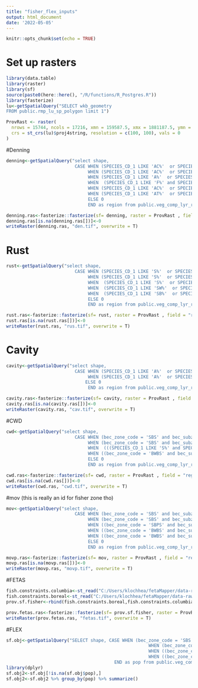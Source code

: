 ```yaml
---
title: "fisher_flex_inputs"
output: html_document
date: '2022-05-05'
---
```


```r
knitr::opts_chunk$set(echo = TRUE)
```

# Set up rasters
```r
library(data.table)
library(raster)
library(sf)
source(paste0(here::here(), "/R/functions/R_Postgres.R"))
library(fasterize)
lu<-getSpatialQuery("SELECT wkb_geometry 
FROM public.rmp_lu_sp_polygon limit 1")

ProvRast <- raster(
  nrows = 15744, ncols = 17216, xmn = 159587.5, xmx = 1881187.5, ymn = 173787.5, ymx = 1748187.5, 
  crs = st_crs(lu)$proj4string, resolution = c(100, 100), vals = 0
)

```

#Denning
```r
denning<-getSpatialQuery("select shape, 
                          CASE WHEN (SPECIES_CD_1 LIKE 'AC%'  or SPECIES_CD_2 LIKE 'AC%' or  SPECIES_CD_3 LIKE 'AC%' or (SPECIES_CD_1 LIKE 'S%' and SPECIES_CD_2 IS NULL)) and (bec_zone_code = 'SBS' and bec_subzone in('wk','mk','mm','mw')) THEN 1
                               WHEN (SPECIES_CD_1 LIKE 'AC%'  or SPECIES_CD_2 LIKE 'AC%' or  SPECIES_CD_3 LIKE 'AC%' or (SPECIES_CD_1 LIKE 'S%' and SPECIES_CD_2 IS NULL)) and (bec_zone_code = 'SBS' and bec_subzone in ('dw','dh','dk')) THEN 2
                               WHEN (SPECIES_CD_1 LIKE 'A%'  or SPECIES_CD_2 LIKE 'A%') and ((bec_zone_code = 'SBPS' and bec_subzone in('xc','mc','dc','mk')) or (bec_zone_code = 'IDF' and bec_subzone in('dk','dc','mw','dw','ww')) or (bec_zone_code = 'MS' and bec_subzone in('xc','xk','dv','dm', 'dk', 'dc'))) THEN 3
                               WHEN  (SPECIES_CD_1 LIKE 'F%' and SPECIES_CD_2  IS NULL) and ((bec_zone_code = 'SBPS' and bec_subzone in('xc','mc','dc','mk')) or (bec_zone_code = 'IDF' and bec_subzone in('dk','dc','mw','dw','ww')) or (bec_zone_code = 'MS' and bec_subzone in('xc','xk','dv','dm', 'dk', 'dc'))) THEN 4
                               WHEN (SPECIES_CD_1 LIKE 'AC%'  or SPECIES_CD_2 LIKE 'AC%' or  SPECIES_CD_3 LIKE 'AC%') and ((bec_zone_code = 'BWBS' and bec_subzone in ('dk', 'mw', 'mk', 'wk')) or (bec_zone_code ='SBS' and bec_subzone = 'wk' and bec_variant ='2')) THEN 5
                               WHEN (SPECIES_CD_1 LIKE 'AT%'  or SPECIES_CD_2 LIKE 'AT%' or  SPECIES_CD_3 LIKE 'AT%')  and ((bec_zone_code = 'BWBS' and bec_subzone in ('dk', 'mw', 'mk', 'wk')) or (bec_zone_code ='SBS' and bec_subzone = 'wk' and bec_variant ='2')) THEN 6
                               ELSE 0
                               END as region from public.veg_comp_lyr_r1_poly2020 where bec_zone_code in ('SBS', 'IDF', 'MS', 'SBPS', 'BWBS')")

denning.ras<-fasterize::fasterize(sf= denning, raster = ProvRast , field = "region")
denning.ras[is.na(denning.ras[])]<-0
writeRaster(denning.ras, "den.tif", overwrite = T)
```
# Rust
```r
rust<-getSpatialQuery("select shape, 
                          CASE WHEN (SPECIES_CD_1 LIKE 'S%'  or SPECIES_CD_2 LIKE 'S%' or SPECIES_CD_3 LIKE 'S%') and (bec_zone_code = 'SBS' and bec_subzone in('wk','mk','mm','mw')) THEN 1
                               WHEN (SPECIES_CD_1 LIKE 'S%'  or SPECIES_CD_2 LIKE 'S%' or  SPECIES_CD_3 LIKE 'S%')  and (bec_zone_code = 'SBS' and bec_subzone in ('dw','dh','dk')) THEN 2
                               WHEN  (SPECIES_CD_1 LIKE 'S%'  or SPECIES_CD_2 LIKE 'S%' or  SPECIES_CD_3 LIKE 'S%') and ((bec_zone_code = 'SBPS' and bec_subzone in('xc','mc','dc','mk')) or (bec_zone_code = 'IDF' and bec_subzone in('dk','dc','mw','dw','ww')) or (bec_zone_code = 'MS' and bec_subzone in('xc','xk','dv','dm', 'dk', 'dc'))) THEN 3
                               WHEN  (SPECIES_CD_1 LIKE 'SW%'  or SPECIES_CD_2 LIKE 'SW%' or  SPECIES_CD_3 LIKE 'SW%') and ((bec_zone_code = 'BWBS' and bec_subzone in ('dk', 'mw', 'mk', 'wk')) or (bec_zone_code ='SBS' and bec_subzone = 'wk' and bec_variant ='2')) THEN 5
                               WHEN  (SPECIES_CD_1 LIKE 'SB%'  or SPECIES_CD_2 LIKE 'SB%' or  SPECIES_CD_3 LIKE 'SB%')  and ((bec_zone_code = 'BWBS' and bec_subzone in ('dk', 'mw', 'mk', 'wk')) or (bec_zone_code ='SBS' and bec_subzone = 'wk' and bec_variant ='2')) THEN 6
                               ELSE 0
                               END as region from public.veg_comp_lyr_r1_poly2020 where bec_zone_code in ('SBS', 'IDF', 'MS', 'SBPS', 'BWBS')")

rust.ras<-fasterize::fasterize(sf= rust, raster = ProvRast , field = "region")
rust.ras[is.na(rust.ras[])]<-0
writeRaster(rust.ras, "rus.tif", overwrite = T)
```
# Cavity
```r
cavity<-getSpatialQuery("select shape, 
                          CASE WHEN (SPECIES_CD_1 LIKE 'A%'  or SPECIES_CD_2 LIKE 'A%' or  SPECIES_CD_3 LIKE 'A%') and (bec_zone_code = 'SBS' and bec_subzone in('wk','mk','mm','mw')) THEN 1
                               WHEN (SPECIES_CD_1 LIKE 'A%'  or SPECIES_CD_2 LIKE 'A%' or  SPECIES_CD_3 LIKE 'A%')  and (bec_zone_code = 'SBS' and bec_subzone in ('dw','dh','dk')) THEN 2
                              ELSE 0
                               END as region from public.veg_comp_lyr_r1_poly2020 where bec_zone_code in ('SBS')")

cavity.ras<-fasterize::fasterize(sf= cavity, raster = ProvRast , field = "region")
cavity.ras[is.na(cavity.ras[])]<-0
writeRaster(cavity.ras, "cav.tif", overwrite = T)
```
#CWD
```r
cwd<-getSpatialQuery("select shape, 
                          CASE WHEN (bec_zone_code = 'SBS' and bec_subzone in('wk','mk','mm','mw')) THEN 1
                               WHEN (bec_zone_code = 'SBS' and bec_subzone in ('dw','dh','dk')) THEN 2
                               WHEN  (((SPECIES_CD_1 LIKE 'S%' and SPECIES_PCT_1>=25) or (SPECIES_CD_2 LIKE 'S%' and SPECIES_PCT_2>=25) or (SPECIES_CD_3 LIKE 'S%' and SPECIES_PCT_3>=25)) or ((SPECIES_CD_1 LIKE 'AT%' and SPECIES_PCT_1>=25) or (SPECIES_CD_2 LIKE 'AT%' and SPECIES_PCT_2>=25) or (SPECIES_CD_3 LIKE 'AT%' and SPECIES_PCT_3>=25))) and ((bec_zone_code = 'SBPS' and bec_subzone in('xc','mc','dc','mk')) or (bec_zone_code = 'IDF' and bec_subzone in('dk','dc','mw','dw','ww')) or (bec_zone_code = 'MS' and bec_subzone in('xc','xk','dv','dm', 'dk', 'dc'))) THEN 3
                               WHEN ((bec_zone_code = 'BWBS' and bec_subzone in ('dk', 'mw', 'mk', 'wk')) or (bec_zone_code ='SBS' and bec_subzone = 'wk' and bec_variant ='2')) THEN 5
                               ELSE 0
                               END as region from public.veg_comp_lyr_r1_poly2020 where bec_zone_code in ('SBS', 'IDF', 'MS', 'SBPS', 'BWBS')")

cwd.ras<-fasterize::fasterize(sf= cwd, raster = ProvRast , field = "region")
cwd.ras[is.na(cwd.ras[])]<-0
writeRaster(cwd.ras, "cwd.tif", overwrite = T)
```
#mov (this is really an id for fisher zone tho)
```r
mov<-getSpatialQuery("select shape, 
                          CASE WHEN (bec_zone_code = 'SBS' and bec_subzone in('wk','mk','mm','mw')) THEN 1
                               WHEN (bec_zone_code = 'SBS' and bec_subzone in ('dw','dh','dk')) THEN 2
                               WHEN ((bec_zone_code = 'SBPS' and bec_subzone in('xc','mc','dc','mk')) or (bec_zone_code = 'IDF' and bec_subzone in('dk','dc','mw','dw','ww')) or (bec_zone_code = 'MS' and bec_subzone in('xc','xk','dv','dm', 'dk', 'dc'))) THEN 3
                               WHEN ((bec_zone_code = 'BWBS' and bec_subzone in ('dk', 'mw', 'mk', 'wk')) or (bec_zone_code ='SBS' and bec_subzone = 'wk' and bec_variant ='2')) THEN 5
                               WHEN ((bec_zone_code = 'BWBS' and bec_subzone in ('dk', 'mw', 'mk', 'wk')) or (bec_zone_code ='SBS' and bec_subzone = 'wk' and bec_variant ='2')) THEN 6
                               ELSE 0
                               END as region from public.veg_comp_lyr_r1_poly2021 where bec_zone_code in ('SBS', 'IDF', 'MS', 'SBPS', 'BWBS')")

movp.ras<-fasterize::fasterize(sf= mov, raster = ProvRast , field = "region")
movp.ras[is.na(movp.ras[])]<-0
writeRaster(movp.ras, "movp.tif", overwrite = T)
```

#FETAS
```r
fish.constraints.columbia<-st_read("C:/Users/klochhea/fetaMapper/data-raw/test_columbia.shp")
fish.constraints.boreal<-st_read("C:/Users/klochhea/fetaMapper/data-raw/test_boreal.shp")
prov.sf.fisher<-rbind(fish.constraints.boreal,fish.constraints.columbia )

prov.fetas.ras<-fasterize::fasterize(sf= prov.sf.fisher, raster = ProvRast , field = "fid")
writeRaster(prov.fetas.ras, "fetas.tif", overwrite = T)
```

#FLEX
```r
sf.obj<-getSpatialQuery("SELECT shape, CASE WHEN (bec_zone_code = 'SBS' and bec_subzone in('wk','mk','mm','mw')) THEN 2
                                                      WHEN (bec_zone_code = 'SBS' and bec_subzone in ('dw','dh','dk')) THEN 3
                                                      WHEN ((bec_zone_code = 'SBPS' and bec_subzone in('xc','mc','dc','mk')) or (bec_zone_code = 'IDF' and bec_subzone in('dk','dc','mw','dw','ww')) or (bec_zone_code = 'MS' and bec_subzone in('xc','xk','dv','dm', 'dk', 'dc'))) THEN 4
                                                      WHEN ((bec_zone_code = 'BWBS' and bec_subzone in ('dk', 'mw', 'mk', 'wk')) or (bec_zone_code ='SBS' and bec_subzone = 'wk' and bec_variant ='2')) THEN 1
                                         END as pop from public.veg_comp_lyr_r1_poly2020 where bec_zone_code in ('SBS', 'IDF', 'MS', 'SBPS', 'BWBS')")
library(dplyr)
sf.obj2<-sf.obj[!is.na(sf.obj$pop),]
sf.obj2<-sf.obj2 %>% group_by(pop) %>% summarize()

```